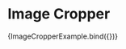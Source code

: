 

<Meta title="Image Cropper" component={ImageCropper} />

# Image Cropper

<Canvas>
  <Story
    name="Image Cropper"
    parameters={{
      docs: {
        source: {
          code: dedent(ImageCropperExampleString)
        }
      }
    }}
  >
    {ImageCropperExample.bind({})}
  </Story>
  <ArgsTable of={ImageCropper} />
</Canvas>
